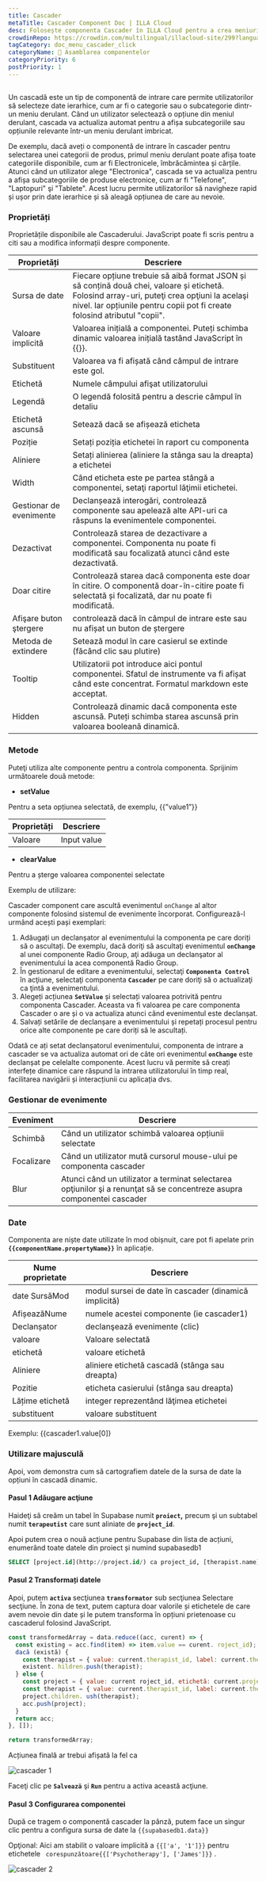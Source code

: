 ```yaml
---
title: Cascader
metaTitle: Cascader Component Doc | ILLA Cloud
desc: Folosește componenta Cascader în ILLA Cloud pentru a crea meniuri pe mai multe niveluri pentru aplicații web. Află ce este Cascader și cum să personalizezi și să controlezi opțiunile Cascader.
crowdinRepo: https://crowdin.com/multilingual/illacloud-site/299?languages=ro&filter=basic&value=0
tagCategory: doc_menu_cascader_click
categoryName: 🧬 Asamblarea componentelor
categoryPriority: 6
postPriority: 1
---
```


## <h2 hidden>Ce este Cascader?</h2>

Un cascadă este un tip de componentă de intrare care permite utilizatorilor să selecteze date ierarhice, cum ar fi o categorie sau o subcategorie dintr-un meniu derulant. Când un utilizator selectează o opțiune din meniul derulant, cascada va actualiza automat pentru a afișa subcategoriile sau opțiunile relevante într-un meniu derulant imbricat.

De exemplu, dacă aveți o componentă de intrare în cascader pentru selectarea unei categorii de produs, primul meniu derulant poate afișa toate categoriile disponibile, cum ar fi Electronicele, îmbrăcămintea și cărțile. Atunci când un utilizator alege "Electronica", cascada se va actualiza pentru a afișa subcategoriile de produse electronice, cum ar fi "Telefone", "Laptopuri" şi "Tablete". Acest lucru permite utilizatorilor să navigheze rapid și ușor prin date ierarhice și să aleagă opțiunea de care au nevoie.

### Proprietăți

Proprietățile disponibile ale Cascaderului. JavaScript poate fi scris pentru a citi sau a modifica informații despre componente.

| Proprietăți             | Descriere                                                                                                                                                                                                                |
| ----------------------- | ------------------------------------------------------------------------------------------------------------------------------------------------------------------------------------------------------------------------ |
| Sursa de date           | Fiecare opțiune trebuie să aibă format JSON și să conțină două chei, valoare și etichetă. Folosind array-uri, puteţi crea opţiuni la acelaşi nivel. Iar opțiunile pentru copii pot fi create folosind atributul "copii". |
| Valoare implicită       | Valoarea inițială a componentei. Puteți schimba dinamic valoarea inițială tastând JavaScript în {{}}.                                                                                                                    |
| Substituent             | Valoarea va fi afișată când câmpul de intrare este gol.                                                                                                                                                                  |
| Etichetă                | Numele câmpului afişat utilizatorului                                                                                                                                                                                    |
| Legendă                 | O legendă folosită pentru a descrie câmpul în detaliu                                                                                                                                                                    |
| Etichetă ascunsă        | Setează dacă se afișează eticheta                                                                                                                                                                                        |
| Poziție                 | Setați poziția etichetei în raport cu componenta                                                                                                                                                                         |
| Aliniere                | Setați alinierea (aliniere la stânga sau la dreapta) a etichetei                                                                                                                                                         |
| Width                   | Când eticheta este pe partea stângă a componentei, setaţi raportul lăţimii etichetei.                                                                                                                                    |
| Gestionar de evenimente | Declanșează interogări, controlează componente sau apelează alte API-uri ca răspuns la evenimentele componentei.                                                                                                         |
| Dezactivat              | Controlează starea de dezactivare a componentei. Componenta nu poate fi modificată sau focalizată atunci când este dezactivată.                                                                                          |
| Doar citire             | Controlează starea dacă componenta este doar în citire. O componentă doar-în-citire poate fi selectată și focalizată, dar nu poate fi modificată.                                                                        |
| Afişare buton ştergere  | controlează dacă în câmpul de intrare este sau nu afișat un buton de ștergere                                                                                                                                            |
| Metoda de extindere     | Setează modul în care casierul se extinde (făcând clic sau plutire)                                                                                                                                                      |
| Tooltip                 | Utilizatorii pot introduce aici pontul componentei. Sfatul de instrumente va fi afișat când este concentrat. Formatul markdown este acceptat.                                                                            |
| Hidden                  | Controlează dinamic dacă componenta este ascunsă. Puteți schimba starea ascunsă prin valoarea booleană dinamică.                                                                                                         |

### Metode

Puteţi utiliza alte componente pentru a controla componenta. Sprijinim următoarele două metode:

-   **setValue**

Pentru a seta opțiunea selectată, de exemplu, {{”value1”}}

| Proprietăți | Descriere   |
| ----------- | ----------- |
| Valoare     | Input value |

-   **clearValue**

Pentru a șterge valoarea componentei selectate 

Exemplu de utilizare:

Cascader component care ascultă evenimentul `onChange` al altor componente folosind sistemul de evenimente încorporat. Configurează-l urmând acești pași exemplari:

1.  Adăugați un declanșator al evenimentului la componenta pe care doriți să o ascultați. De exemplu, dacă doriţi să ascultaţi evenimentul **`onChange`** al unei componente Radio Group, aţi adăuga un declanşator al evenimentului la acea componentă Radio Group.
2.  În gestionarul de editare a evenimentului, selectaţi **`Componenta Control `** în acţiune, selectaţi componenta **`Cascader`** pe care doriţi să o actualizaţi ca ţintă a evenimentului.
3.  Alegeți acțiunea **`SetValue`** și selectați valoarea potrivită pentru componenta Cascader. Aceasta va fi valoarea pe care componenta Cascader o are și o va actualiza atunci când evenimentul este declanșat.
4.  Salvați setările de declanșare a evenimentului și repetați procesul pentru orice alte componente pe care doriți să le ascultați.

Odată ce ați setat declanșatorul evenimentului, componenta de intrare a cascader se va actualiza automat ori de câte ori evenimentul **`onChange`** este declanșat pe celelalte componente. Acest lucru vă permite să creați interfețe dinamice care răspund la intrarea utilizatorului în timp real, facilitarea navigării și interacțiunii cu aplicația dvs.

### Gestionar de evenimente

| Eveniment  | Descriere                                                                                                              |
| ---------- | ---------------------------------------------------------------------------------------------------------------------- |
| Schimbă    | Când un utilizator schimbă valoarea opțiunii selectate                                                                 |
| Focalizare | Când un utilizator mută cursorul mouse-ului pe componenta cascader                                                     |
| Blur       | Atunci când un utilizator a terminat selectarea opţiunilor şi a renunţat să se concentreze asupra componentei cascader |

### Date

Componenta are niște date utilizate în mod obișnuit, care pot fi apelate prin **`{{componentName.propertyName}}`** în aplicație.

| Nume proprietate | Descriere                                             |
| ---------------- | ----------------------------------------------------- |
| date SursăMod    | modul sursei de date în cascader (dinamică implicită) |
| AfișeazăNume     | numele acestei componente (ie cascader1)              |
| Declanșator      | declanşează evenimente (clic)                         |
| valoare          | Valoare selectată                                     |
| etichetă         | valoare etichetă                                      |
| Aliniere         | aliniere etichetă cascadă (stânga sau dreapta)        |
| Pozitie          | eticheta casierului (stânga sau dreapta)              |
| Lățime etichetă  | integer reprezentând lăţimea etichetei                |
| substituent      | valoare substituent                                   |

Exemplu: {{cascader1.value[0]}

### Utilizare majusculă

Apoi, vom demonstra cum să cartografiem datele de la sursa de date la opțiuni în cascadă dinamic. 

#### Pasul 1 Adăugare acţiune

Haideţi să creăm un tabel în Supabase numit **`proiect`,** precum şi un subtabel numit **`terapeutist`** care sunt aliniate de **`project_id`**.

Apoi putem crea o nouă acțiune pentru Supabase din lista de acțiuni, enumerând toate datele din proiect și numind supabasedb1 

```sql
SELECT [project.id](http://project.id/) ca project_id, [therapist.name](http://therapist.name/) ca therapist_name from therapist join project on therapist.project_id = [project.id](http://project.id/)
```

#### Pasul 2 Transformați datele

Apoi, putem **`activa`** secţiunea **`transformator`** sub secţiunea Selectare secţiune. În zona de text, putem captura doar valorile și etichetele de care avem nevoie din date și le putem transforma în opțiuni prietenoase cu cascaderul folosind JavaScript.

```jsx
const transformedArray = data.reduce((acc, curent) => {
  const existing = acc.find(item) => item.value == curent. roject_id);
  dacă (există) {
    const therapist = { value: current.therapist_id, label: current.therapist_name };
    existent. hildren.push(therapist);
  } else {
    const project = { value: current roject_id, etichetă: current.project_name, copii: [] };
    const therapist = { value: current.therapist_id, label: current.therapist_name };
    project.children. ush(therapist);
    acc.push(project);
  }
  return acc;
}, []);

return transformedArray;
```

Acțiunea finală ar trebui afișată la fel ca

![cascader 1](https://cdn.illacloud.com/official-website/img/docs/cascader1.png)

Faceţi clic pe **`Salvează`** şi **`Run`** pentru a activa această acţiune.

#### Pasul 3 Configurarea componentei

După ce tragem o componentă cascader la pânză, putem face un singur clic pentru a configura sursa de date la `{{supabasedb1.data}}` 

Opţional: Aici am stabilit o valoare implicită a `{{['a', '1']}}` pentru etichetele ` corespunzătoare{{['Psychotherapy'], ['James']}}` .

![cascader 2](https://cdn.illacloud.com/official-website/img/docs/cascader0.png)
